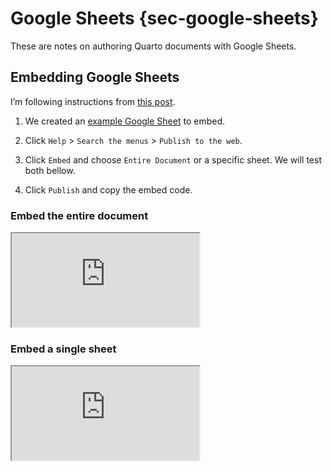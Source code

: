 # Google Sheets {sec-google-sheets}

These are notes on authoring Quarto documents with Google Sheets.

## Embedding Google Sheets

I'm following instructions from [this post](https://support.google.com/docs/thread/212358523/embedding-a-table-from-sheets-to-a-website?hl=en).

1. We created an [example Google Sheet](https://docs.google.com/spreadsheets/d/1RVgT28QJ6dV5kCSzS9BEOVMooiy06DEhv2d-eqxIjZY/edit?gid=0#gid=0) to embed.

2. Click `Help` > `Search the menus` > `Publish to the web`.

3. Click `Embed` and choose `Entire Document` or a specific sheet. We will test both bellow.

4. Click `Publish` and copy the embed code.

### Embed the entire document

<iframe src="https://docs.google.com/spreadsheets/d/e/2PACX-1vSoP15lsHKNlHUg5K4v_6eJLUyKnYvmjLhGy_g8SXWPIgcIxb25qOnQXUNLd53vQmaTkELBFq03ZUfF/pubhtml?widget=true&amp;headers=false"></iframe>

### Embed a single sheet

<iframe src="https://docs.google.com/spreadsheets/d/e/2PACX-1vSoP15lsHKNlHUg5K4v_6eJLUyKnYvmjLhGy_g8SXWPIgcIxb25qOnQXUNLd53vQmaTkELBFq03ZUfF/pubhtml?gid=0&amp;single=true&amp;widget=true&amp;headers=false"></iframe>

